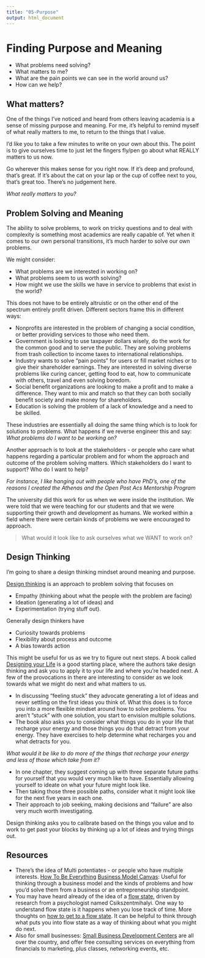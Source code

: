```yaml
---
title: "05-Purpose"
output: html_document
---
```


# Finding Purpose and Meaning {-}

- What problems need solving? 
- What matters to me?
- What are the pain points we can see in the world around us?
- How can we help? 


## What matters? {-}

One of the things I've noticed and heard from others leaving academia is a sense of missing purpose and meaning. For me, it's helpful to remind myself of what really matters to me, to return to the things that I value. 

I'd like you to take a few minutes to write on your own about this. The point is to give ourselves time to just let the fingers fly/pen go about what REALLY matters to us now. 

Go wherever this makes sense for you right now. If it's deep and profound, that's great. If it's about the cat on your lap or the cup of coffee next to you, that's great too. There's no judgement here. 

*What really matters to you?*  

## Problem Solving and Meaning {-}
The ability to solve problems, to work on tricky questions and to deal with complexity is something most academics are really capable of. Yet when it comes to our own personal transitions, it's much harder to solve our own problems. 

We might consider:  

- What problems are we interested in working on? 
- What problems seem to us worth solving? 
- How might we use the skills we have in service to problems that exist in the world? 

This does not have to be entirely altruistic or on the other end of the spectrum entirely profit driven. Different sectors frame this in different ways:

- Nonprofits are interested in the problem of changing a social condition, or better providing services to those who need them. 
- Government is looking to use taxpayer dollars wisely, do the work for the common good and to serve the public. They are solving problems from trash collection to income taxes to international relationships. 
- Industry wants to solve "pain points" for users or fill market niches or to give their shareholder earnings. They are interested in solving diverse problems like curing cancer, getting food to eat, how to communicate with others, travel and even solving boredom. 
- Social benefit organizations are looking to make a profit and to make a difference. They want to mix and match so that they can both socially benefit society and make money for shareholders. 
- Education is solving the problem of a lack of knowledge and a need to be skilled. 

These industries are essentially all doing the same thing which is to look for solutions to problems. What happens if we reverse engineer this and say: *What problems do I want to be working on?*

Another approach is to look at the stakeholders - or people who care what happens regarding a particular problem and for whom the approach and outcome of the problem solving matters.  Which stakeholders do I want to support? Who do I want to help? 

*For instance, I like hanging out with people who have PhD's, one of the reasons I created the Athenas and the Open Post Acs Mentorship Program* 

The university did this work for us when we were inside the institution. We were told that we were teaching for our students and that we were supporting their growth and development as humans. We worked within a field where there were certain kinds of problems we were encouraged to approach. 

> What would it look like to ask ourselves what we WANT to work on?

## Design Thinking {-}
I'm going to share a design thinking mindset around meaning and purpose. 

[Design thinking](https://www.ideou.com/blogs/inspiration/what-is-design-thinking) is an approach to problem solving that focuses on 

- Empathy (thinking about what the people with the problem are facing) 
- Ideation (generating a lot of ideas) and 
- Experimentation (trying stuff out). 

Generally design thinkers have 

- Curiosity towards problems
- Flexibility about process and outcome
- A bias towards action


This might be useful for us as we try to figure out next steps. A book called [Designing your Life](http://designingyour.life/) is a good starting place, where the authors take design thinking and ask you to apply it to your life and where you're headed next. A few of the provocations in there are interesting to consider as we look towards what we might do next and what matters to us. 

- In discussing "feeling stuck" they advocate generating a lot of ideas and never settling on the first ideas you think of. What this does is to force you into a more flexible mindset around how to solve problems. You aren't "stuck" with one solution, you start to envision multiple solutions. 
- The book also asks you to consider what things you do in your life that recharge your energy and those things you do that detract from your energy. They have exercises to help determine what recharges you and what detracts for you.  

*What would it be like to do more of the things that recharge your energy and less of those which take from it? *

- In one chapter, they suggest coming up with three separate future paths for yourself that you would very much like to have. Essentially allowing yourself to ideate on what your future might look like. 
- Then taking those three possible paths, consider what it might look like for the next five years in each one. 
- Their approach to job seeking, making decisions and "failure" are also very much worth investigating. 

Design thinking asks you to calibrate based on the things you value and to work to get past your blocks by thinking up a lot of ideas and trying things out. 



## Resources {-}

- There's the idea of Multi potentiates - or people who have multiple interests. [How To Be Everything](http://howtobeeverything.com/)
[Business Model Canvas](https://www.businessmodelsinc.com/about-bmi/books/business-model-generation/): Useful for thinking through a business model and the kinds of problems and how you'd solve them from a business or an entrepreneurship standpoint. 
- You may have heard already of the idea of a [flow state](https://www.psychologytoday.com/us/articles/199707/finding-flow), driven by research from a psychologist named Csikszentmihalyi. One way to understand flow state is it happens when you lose track of time. More thoughts on [how to get to a flow state](https://zenhabits.net/guide-to-achieving-flow-and-happiness-in-your-work/). It can be helpful to think through what puts you into flow state as a way of thinking about what you might do next.  
- Also for small businesses: [Small Business Development Centers](https://www.sba.gov/local-assistance/find/?type=Small%20Business%20Development%20Center&pageNumber=1) are all over the country, and offer free consulting services on everything from financials to marketing, plus classes, networking events, etc. 

